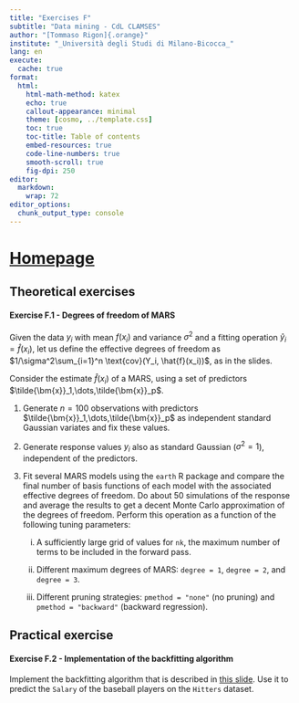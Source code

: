```yaml
---
title: "Exercises F"
subtitle: "Data mining - CdL CLAMSES"
author: "[Tommaso Rigon]{.orange}"
institute: "_Università degli Studi di Milano-Bicocca_"
lang: en
execute:
  cache: true
format:
  html:
    html-math-method: katex
    echo: true
    callout-appearance: minimal
    theme: [cosmo, ../template.css]
    toc: true
    toc-title: Table of contents
    embed-resources: true
    code-line-numbers: true
    smooth-scroll: true
    fig-dpi: 250
editor: 
  markdown: 
    wrap: 72
editor_options: 
  chunk_output_type: console
---
```


<!-- Google tag (gtag.js) -->
<script async src="https://www.googletagmanager.com/gtag/js?id=G-H0CBBT90DC"></script>
<script>
  window.dataLayer = window.dataLayer || [];
  function gtag(){dataLayer.push(arguments);}
  gtag('js', new Date());

  gtag('config', 'G-H0CBBT90DC');
</script>

# [Homepage](../index.html)

## Theoretical exercises

#### Exercise F.1 - Degrees of freedom of MARS

Given the data $y_i$ with mean $f(x_i)$ and variance $\sigma^2$ and a
fitting operation $\hat{y}_i = \hat{f}(x_i)$, let us define the
[effective degrees of freedom]{.blue} as
$1/\sigma^2\sum_{i=1}^n \text{cov}(Y_i, \hat{f}(x_i))$, as in the
slides.

Consider the estimate $\hat{f}(x_i)$ of a [MARS]{.orange}, using a set
of predictors $\tilde{\bm{x}}_1,\dots,\tilde{\bm{x}}_p$.

1.  Generate $n = 100$ observations with predictors
    $\tilde{\bm{x}}_1,\dots,\tilde{\bm{x}}_p$ as independent standard
    Gaussian variates and fix these values.

2.  Generate response values $y_i$ also as standard Gaussian
    ($\sigma^2 = 1$), independent of the predictors. 
    
3. Fit several MARS models using the `earth` R package and compare the final [number of basis
    functions]{.orange} of each model with the associated
    [effective degrees of freedom]{.blue}.  Do about 50 simulations of the response and average the results to get a decent Monte Carlo approximation of the degrees of freedom. 
    Perform this operation as a function of the following tuning parameters:

    i.  A sufficiently large grid of values for `nk`, the maximum
        number of terms to be included in the forward pass.

    ii. Different maximum degrees of MARS:  `degree = 1`, `degree = 2`, and `degree = 3`.

    iii. Different pruning strategies: `pmethod = "none"` (no pruning) and
        `pmethod = "backward"` (backward regression).
  
## Practical exercise

#### Exercise F.2 - Implementation of the backfitting algorithm

Implement the [backfitting algorithm]{.orange} that is described in [this slide](../slides/un_F.html#the-backfitting-algorithm-regression). Use it to predict the `Salary` of the baseball players on the `Hitters` dataset.

